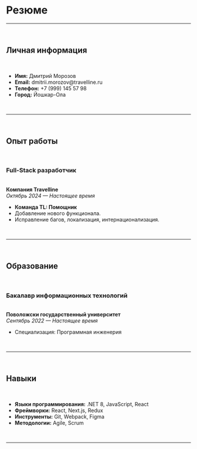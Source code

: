 # Резюме

---

<br />

## Личная информация

<br />
<div style={{ marginBottom: "20px" }}>
  <ul style={{ marginBottom: "20px" }}>
    <li>
      <strong>Имя:</strong> Дмитрий Морозов
    </li>
    <li>
      <strong>Email:</strong> dmitrii.morozov@travelline.ru
    </li>
    <li>
      <strong>Телефон:</strong> +7 (999) 145 57 98
    </li>
    <li>
      <strong>Город:</strong> Йошкар-Ола
    </li>
  </ul>
</div>

<br />

---

<br />

## Опыт работы

<br />

### Full-Stack разработчик

<br />

<div style={{ marginBottom: "10px" }}>
  <strong>Компания Travelline</strong>
  <br />
  <em>Октябрь 2024 — Настоящее время</em>
</div>

<ul style={{ marginBottom: "20px" }}>
  <li>
    <strong>Команда TL: Помощник</strong>
  </li>
  <li>Добавление нового функционала.</li>
  <li>Исправление багов, локализация, интернационализация.</li>
</ul>

<br />

---

<br />

## Образование

<br />

### Бакалавр информационных технологий

<br />

<div style={{ marginBottom: "10px" }}>
  <strong>Поволожски государственный университет</strong>
  <br />
  <em>Сентябрь 2022 — Настоящее время</em>
</div>

<ul style={{ marginBottom: "20px" }}>
  <li>Специализация: Программная инженерия</li>
</ul>

<br />

---

<br />

## Навыки

<br />

<ul style={{ marginBottom: "20px" }}>
  <li>
    <strong>Языки программирования:</strong> .NET 8, JavaScript, React
  </li>
  <li>
    <strong>Фреймворки:</strong> React, Next.js, Redux
  </li>
  <li>
    <strong>Инструменты:</strong> Git, Webpack, Figma
  </li>
  <li>
    <strong>Методологии:</strong> Agile, Scrum
  </li>
</ul>

<br />

---

<br />
